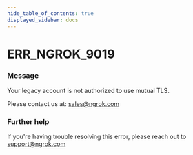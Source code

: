```yaml
---
hide_table_of_contents: true
displayed_sidebar: docs
---
```



# ERR_NGROK_9019

### Message

Your legacy account is not authorized to use mutual TLS.

Please contact us at: sales@ngrok.com

<ErrorDetails error="err_ngrok_9019" />

### Further help

If you're having trouble resolving this error, please reach out to [support@ngrok.com](mailto:support@ngrok.com?subject=Help%20with%20ERR_NGROK_9019)
